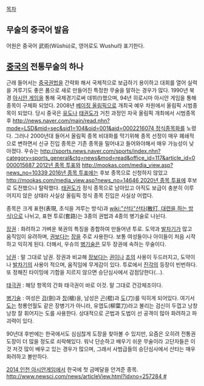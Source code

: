 [[목차]]
== 무술의 중국어 발음 ==
어원은 중국어 武術(Wǔshù)로, 영어로도 Wushu라 표기한다. 

== [[중국]]의 전통무술의 하나 ==
근래 들어서는 [[중국권법]]을 간략화 해서 국제적으로 보급하기 용이하고 대회를 열어 실력을 겨루기도 좋은 폼으로 새로 만들어진 특정한 무술을 말하는 경우가 많다. 1990년 북경 [[아시안 게임]]을 통해 국제경기로써 데뷔(!)했으며, 94년 히로시마 아시안 게임을 통해 종목이 구체화 되었다. 2008년 [[베이징 올림픽]]으로 개최국 예우 차원에서 올림픽 시범종목이 되었다. 당시 중국은 [[유도]]나 [[태권도]]가 거친 과정인 자국 올림픽 개최에서 시범종목 후 [[http://news.naver.com/main/read.nhn?mode=LSD&mid=sec&sid1=104&oid=001&aid=0002216074 정식종목화]]를 노렸다. 그러나 2000년대 들어서 올림픽 종목 비대화를 막기위해 종목 선정이 매우 폐쇄적으로 변하면서 신규 진입 종목은 기존 종목을 밀어내고 들어와야해서 매우 가능성이 낮아졌다. 우슈는 [[http://sports.news.naver.com/sports/index.nhn?category=sports_general&ctg=news&mod=read&office_id=117&article_id=0000015687 2012년 종목 투표]]와 [[http://mookas.com/media_view.asp?news_no=10339 2016년 종목 투표]]에는 후보 종목으로 신청하지 않았고 [[http://mookas.com/media_view.asp?news_no=14646 2020년 종목 투표]]에 후보로 도전했으나 탈락했다. [[태권도]]가 정식 종목으로 남아있고 아직도 보급이 충분히 이루어지지 않은 상태라 사실상 올림픽 정식 종목 진입은 사실상 어렵다. 

종목은 크게 표현(表現, 초식을 겨루는 방식)과 [[wiki:"산타"산타(散打, 대련을 하는 방식)]]으로 나뉘고, 표현 투로(套路)는 3종의 권법과 4종의 병기술로 나뉜다.

[[장권]] : 화려하고 가벼운 북권의 특징을 종합하여 만들어낸 투로. 도약과 [[발차기]]가 많고 움직임이 유려하며, [[권]]보다는 [[장]]을 주로 사용한다. 보통 여성들이나 아이들이 처음 시작하고 익히게 된다. 더해서, 우슈의 [[병기술]]은 모두 장권에 속하는 무술이다.

[[남권]] : 말 그대로 남권. 장권과 비교해 [[장]]보다는 [[권]]이나 [[조]]의 사용이 두드러지고, 도약이나 [[발차기]]의 사용이 적으며, 움직임에 무게감이 있다. 투로에서 [[진각]]의 등장이 빈번하다. 또 정해진 타이밍에 기합을 지르지 않으면 승단심사에서 감점당한다(...).

[[태극권]] : 해당 항목의 간화 태극권이 바로 이것. 말 그대로 건강체조이다.

[[병기술]] : 여성은 [[검]](劍)과 [[창]](槍)을, 남성은 [[곤]](棍)과 [[도]](刀)를 익히게 되어있다. 여기서 [[도]]는 청룡언월도 같은 장병기가 아니라, 유엽도(柳葉刀)라고 불리는 검신이 두껍고 낭창낭창 잘 휘어지는 도를 사용한다. 상대적으로 곤법과 도법이 선 공격이 많아 화려하고 파괴력이 있다. 

90년대 후반에는 한국에서도 심심찮게 도장을 찾아볼 수 있지만, 요즘은 오히려 전통권 도장이 더 많을 정도로 쇠락해있다. 워낙 단순하고 배우기 쉬운 무술이라 고단자들은 이것 저것 많이 배우고 있는 경우가 많으며, 그래서 사범급들의 승단심사에서 산타는 매우 화려하고 볼만하다. 

[[2014 인천 아시안게임]]에서 한국에 첫 금메달을 안겨준 종목. [[http://www.newscj.com/news/articleView.html?idxno=257284 #]]
